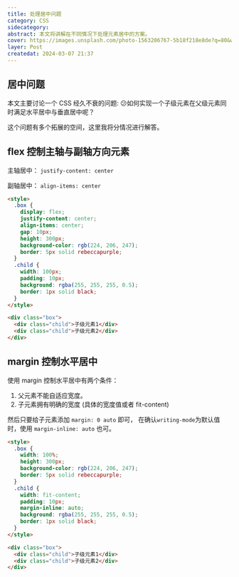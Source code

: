 ```yaml
---
title: 处理居中问题
category: CSS
sidecategory:
abstract: 本文将讲解在不同情况下处理元素居中的方案。
cover: https://images.unsplash.com/photo-1563206767-5b18f218e8de?q=80&w=2669&auto=format&fit=crop&ixlib=rb-4.0.3&ixid=M3wxMjA3fDB8MHxwaG90by1wYWdlfHx8fGVufDB8fHx8fA%3D%3D
layer: Post
createdat: 2024-03-07 21:37
---
```



## 居中问题

本文主要讨论一个 CSS 经久不衰的问题: :confused:如何实现一个子级元素在父级元素同时满足水平居中与垂直居中呢？

这个问题有多个拓展的空间，这里我将分情况进行解答。

## flex 控制主轴与副轴方向元素

主轴居中： `justify-content: center`

副轴居中： `align-items: center`

```html
<style>
  .box {
    display: flex;
    justify-content: center;
    align-items: center;
    gap: 10px;
    height: 300px;
    background-color: rgb(224, 206, 247);
    border: 5px solid rebeccapurple;
  }
  .child {
    width: 100px;
    padding: 10px;
    background: rgba(255, 255, 255, 0.5);
    border: 1px solid black;
  }
</style>

<div class="box">
  <div class="child">子级元素1</div>
  <div class="child">子级元素2</div>
</div>
```

<Demo title="flex 方案">
  <FlexCase />
</Demo>

## margin 控制水平居中

使用 margin 控制水平居中有两个条件：

1. 父元素不能自适应宽度。
2. 子元素拥有明确的宽度 (具体的宽度值或者 fit-content)

然后只要给子元素添加 `margin: 0 auto` 即可， 在确认`writing-mode`为默认值时，使用 `margin-inline: auto` 也可。

```html
<style>
  .box {
    width: 100%;
    height: 300px;
    background-color: rgb(224, 206, 247);
    border: 5px solid rebeccapurple;
  }
  .child {
    width: fit-content;
    padding: 10px;
    margin-inline: auto;
    background: rgba(255, 255, 255, 0.5);
    border: 1px solid black;
  }
</style>

<div class="box">
  <div class="child">子级元素1</div>
  <div class="child">子级元素2</div>
</div>
```

<Demo>
  <MarginCase />
</Demo>

